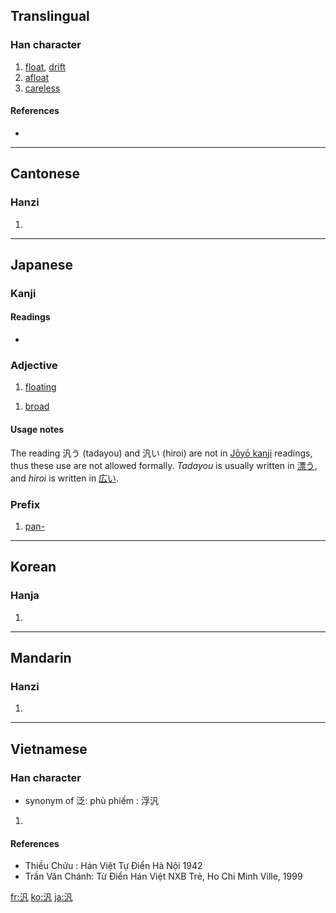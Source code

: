 {{also|泛}}
==Translingual==

===Han character===
{{Han char|rn=85|rad=水|as=03|sn=6|four=3711<sub>0</sub>|canj=水竹弓戈 (EHNI)}}

# [[float]], [[drift]]
# [[afloat]]
# [[careless]]

====References====
* {{Han ref|kx=0604.150|dkj=17120|dj=0998.100|hdz=31553.020|uh=6C4E|ud=27726|bh=A6C6|bd=42694}}

----

==Cantonese==

===Hanzi===
{{yue-hanzi|jyut=|y=faan3, faan6}}

# {{defn|Cantonese}}

----

==Japanese==

===Kanji===
{{ja-kanji|grade=|rs=水03}}

====Readings====
* {{ja-readings|on=[[はん]] (han), [[ふう]] (fū), [[ほう]] (hō), [[ぶ]] (bu), [[ほん]] (hon)|kun=[[ただよう]] (tadayou), [[ひろい]] (hiroi)|nanori= [[ひろし]] (hiroshi), [[ひろ]] (hiro), [[みな]] (mina)}}

===Adjective===
{{ja-adj|k|hira=ただよう|rom=tadayou}}

# [[floating]]

{{ja-adj|k|hira=ひろい|rom=hiroi}}
# [[broad]]

====Usage notes====
The reading 汎う (tadayou) and 汎い (hiroi) are not in [[w:Jōyō kanji|Jōyō kanji]] readings, thus these use are not allowed formally. ''Tadayou'' is usually written in [[漂う]], and ''hiroi'' is written in [[広い]].

===Prefix===
{{ja-pos|k|prefix|hira=はん|rom=han}}

# [[pan-]]

----

==Korean==

===Hanja===
{{ko-hanja|hangeul=[[범]], [[봉]]|eumhun=|rv=beom, bong|mr=pŏm, pong|y=pem, pong}}

# {{defn|Korean}}

----

==Mandarin==

===Hanzi===
{{cmn-hanzi|pin=[[fàn]] ([[fan4]])|wg=fan<sup>4</sup>}}

# {{defn|Mandarin}}

----

==Vietnamese==

===Han character===
{{vi-hantu|[[phiếm]]}}
* synonym of 泛: phù phiếm : 浮汎

# {{defn|Vietnamese}}

====References====
* Thiều Chửu : Hán Việt Tự Điển  Hà Nội 1942
* Trần Văn Chánh: Từ Điển Hán Việt NXB Trẻ, Ho Chi Minh Ville, 1999

[[fr:汎]]
[[ko:汎]]
[[ja:汎]]